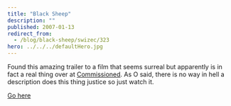 ```yaml
---
title: "Black Sheep"
description: ""
published: 2007-01-13
redirect_from:
  - /blog/black-sheep/swizec/323
hero: ../../../defaultHero.jpg
---
```


Found this amazing trailer to a film that seems surreal but apparently is in fact a real thing over at [Commissioned](http://www.commissionedcomic.com). As O said, there is no way in hell a description does this thing justice so just watch it.

[Go here](<http://www.ifilm.com/video/2810911 >)
